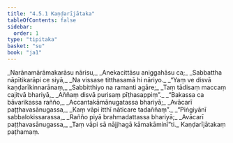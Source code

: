 ```yaml
---
title: "4.5.1 Kaṇḍarījātaka"
tableOfContents: false
sidebar:
  order: 1
type: "tipitaka"
basket: "su"
book: "ja1"
---
```



<DynamicBreadcrumb />

<Division number="161" book="ja1">

<Paragraph number="1091" type="verses" book="ja1">
_Narānamārāmakarāsu nārisu,_  
_Anekacittāsu aniggahāsu ca;_  
_Sabbattha nāpītikarāpi ce siyā,_  
_Na vissase titthasamā hi nāriyo._  

</Paragraph>

</Division>
<Division number="162" book="ja1">

<Paragraph number="1092" type="verses" book="ja1">
_“Yaṃ ve disvā kaṇḍarīkinnarānaṃ,_  
_Sabbitthiyo na ramanti agāre;_  
_Taṃ tādisaṃ maccaṃ cajitvā bhariyā,_  
_Aññaṃ disvā purisaṃ pīṭhasappiṃ”._  

</Paragraph>

</Division>
<Division number="163" book="ja1">

<Paragraph number="1093" type="verses" book="ja1">
_“Bakassa ca bāvarikassa rañño,_  
_Accantakāmānugatassa bhariyā;_  
_Avācarī paṭṭhavasānugassa,_  
_Kaṃ vāpi itthī nāticare tadaññaṃ”._  

</Paragraph>

</Division>
<Division number="164" book="ja1">

<Paragraph number="1094" type="verses" book="ja1">
_“Piṅgiyānī sabbalokissarassa,_  
_Rañño piyā brahmadattassa bhariyā;_  
_Avācarī paṭṭhavasānugassa,_  
_Taṃ vāpi sā nājjhagā kāmakāminī”ti._  


</Paragraph>
</Division>

<Paragraph number="1095" type="center" book="ja1">
Kaṇḍarījātakaṃ paṭhamaṃ.
</Paragraph>